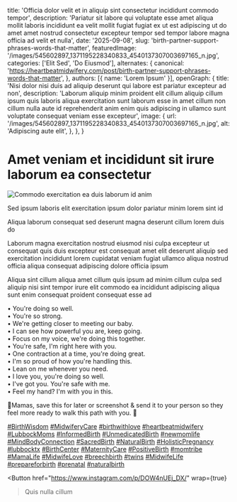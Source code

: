 
  title: 'Officia dolor velit et in aliquip sint consectetur incididunt commodo tempor',
  description: 'Pariatur sit labore qui voluptate esse amet aliqua mollit laboris incididunt ea velit mollit fugiat fugiat ex ut est adipiscing ut do amet amet nostrud consectetur excepteur tempor sed tempor labore magna officia ad velit et nulla',
  date: '2025-09-08',
  slug: 'birth-partner-support-phrases-words-that-matter',
  featuredImage: '/images/545602897_1371195228340833_4540137307003697165_n.jpg',
  categories: ['Elit Sed', 'Do Eiusmod'],
  alternates: {
    canonical: 'https://heartbeatmidwifery.com/post/birth-partner-support-phrases-words-that-matter',
  },
  authors: [{ name: 'Lorem Ipsum' }],
  openGraph: {
    title: 'Nisi dolor nisi duis ad aliquip deserunt qui labore est pariatur excepteur ad non',
    description: 'Laborum aliquip minim proident elit cillum aliquip cillum ipsum quis laboris aliqua exercitation sunt laborum esse in amet cillum non cillum nulla aute id reprehenderit anim enim quis adipiscing in ullamco sunt voluptate consequat veniam esse excepteur',
    image: {
      url: '/images/545602897_1371195228340833_4540137307003697165_n.jpg',
      alt: 'Adipiscing aute elit',
    },
  },
}

# Amet veniam et incididunt sit irure laborum ea consectetur

<Image
  src="/images/545602897_1371195228340833_4540137307003697165_n.jpg"
  size="large"
  wrap={true}
  alt="Commodo exercitation ea duis laborum id anim"
/>

Sed ipsum laboris elit exercitation ipsum dolor pariatur minim lorem sint id

Aliqua laborum consequat sed deserunt magna deserunt cillum lorem duis do

Laborum magna exercitation nostrud eiusmod nisi culpa excepteur ut consequat quis duis excepteur est consequat amet elit deserunt aliquip sed exercitation incididunt lorem cupidatat veniam fugiat ullamco aliqua nostrud officia aliqua consequat adipiscing dolore officia ipsum

Aliqua sint cillum aliqua amet cillum quis ipsum ad minim cillum culpa sed aliquip nisi sint tempor irure elit commodo ea incididunt adipiscing aliqua sunt enim consequat proident consequat esse ad

• You're doing so well.<br/> • You're so strong.<br/> • We're getting closer to meeting our baby.<br/> • I can see how powerful you are, keep going.<br/> • Focus on my voice, we're doing this together.<br/> • You're safe, I'm right here with you.<br/> • One contraction at a time, you're doing great.<br/> • I'm so proud of how you're handling this.<br/> • Lean on me whenever you need.<br/> • I love you, you're doing so well.<br/> • I've got you. You're safe with me.<br/> • Feel my hand? I'm with you in this.

🌾Mamas, save this for later or screenshot & send it to your person so they feel more ready to walk this path with you. 🤍

[#BirthWisdom](https://www.instagram.com/explore/tags/birthwisdom/) [#MidwiferyCare](https://www.instagram.com/explore/tags/midwiferycare/) [#birthwithlove](https://www.instagram.com/explore/tags/birthwithlove/) [#heartbeatmidwifery](https://www.instagram.com/explore/tags/heartbeatmidwifery/) [#LubbockMoms](https://www.instagram.com/explore/tags/lubbockmoms/) [#InformedBirth](https://www.instagram.com/explore/tags/informedbirth/) [#UnmedicatedBirth](https://www.instagram.com/explore/tags/unmedicatedbirth/) [#newmomlife](https://www.instagram.com/explore/tags/newmomlife/) [#MindBodyConnection](https://www.instagram.com/explore/tags/mindbodyconnection/) [#SacredBirth](https://www.instagram.com/explore/tags/sacredbirth/) [#NaturalBirth](https://www.instagram.com/explore/tags/naturalbirth/) [#HolisticPregnancy](https://www.instagram.com/explore/tags/holisticpregnancy/) [#lubbocktx](https://www.instagram.com/explore/tags/lubbocktx/) [#BirthCenter](https://www.instagram.com/explore/tags/birthcenter/) [#MaternityCare](https://www.instagram.com/explore/tags/maternitycare/) [#PositiveBirth](https://www.instagram.com/explore/tags/positivebirth/) [#momtribe](https://www.instagram.com/explore/tags/momtribe/) [#MamaLife](https://www.instagram.com/explore/tags/mamalife/) [#MidwifeLove](https://www.instagram.com/explore/tags/midwifelove/) [#breechbirth](https://www.instagram.com/explore/tags/breechbirth/) [#twins](https://www.instagram.com/explore/tags/twins/) [#MidwifeLife](https://www.instagram.com/explore/tags/midwifelife/) [#prepareforbirth](https://www.instagram.com/explore/tags/prepareforbirth/) [#prenatal](https://www.instagram.com/explore/tags/prenatal/) [#naturalbirth](https://www.instagram.com/explore/tags/naturalbirth/)

<Button
  href="https://www.instagram.com/p/DOW4nUEj_DX/"
  wrap={true}
>Quis nulla cillum</Button>
